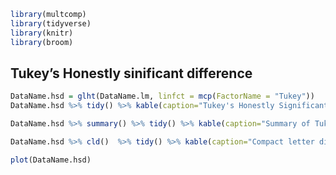 
```r
library(multcomp)
library(tidyverse)
library(knitr)
library(broom)
```

## Tukey's Honestly sinificant difference

```r
DataName.hsd = glht(DataName.lm, linfct = mcp(FactorName = "Tukey"))
DataName.hsd %>% tidy() %>% kable(caption="Tukey's Honestly Significant Differences for the DataName data.)
```
```r
DataName.hsd %>% summary() %>% tidy() %>% kable(caption="Summary of Tukey's Honestly Significant Differences for the DataName data.)
```

```r
DataName.hsd %>% cld()  %>% tidy() %>% kable(caption="Compact letter display for Tukey's Honestly Significant Differences for the DataName data.)
```

```r
plot(DataName.hsd)
```
